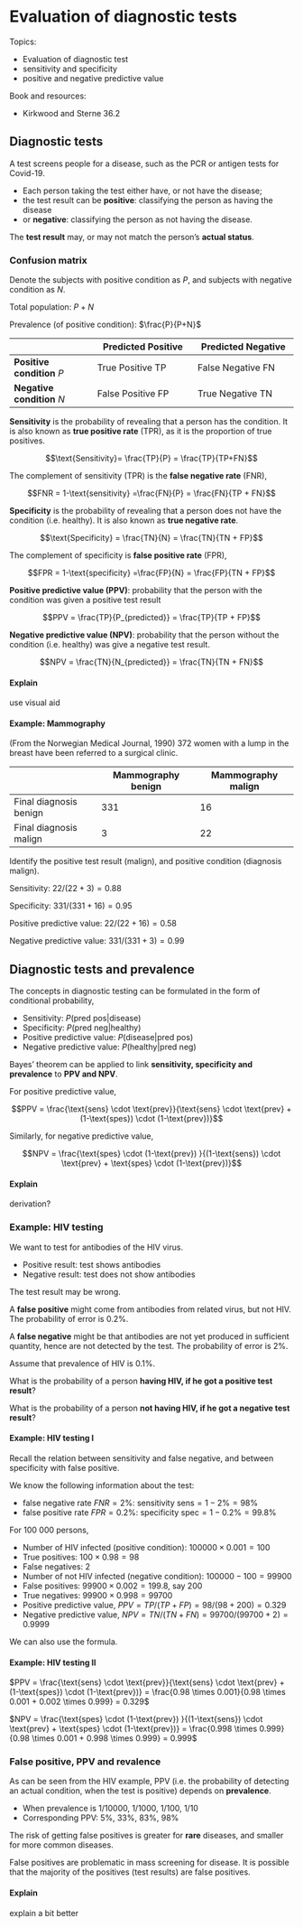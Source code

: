 # Evaluation of diagnostic tests

Topics: 

- Evaluation of diagnostic test 
- sensitivity and specificity 
- positive and negative predictive value

Book and resources:

- Kirkwood and Sterne 36.2



## Diagnostic tests

A test screens people for a disease, such as the PCR or antigen tests for Covid-19. 

- Each person taking the test either have, or not have the disease; 
- the test result can be **positive**: classifying the person as having the disease
- or **negative**: classifying the person as not having the disease.

The **test result** may, or may not match the person's **actual status**.

### Confusion matrix 

Denote the subjects with positive condition as $P$, and subjects with negative condition as $N$. 

Total population: $P+N$ 

Prevalence (of positive condition): $\frac{P}{P+N}$

|                 | Predicted Positive | Predicted Negative |
|-----------------|--------------------|--------------------|
| **Positive condition** $P$ | True Positive  TP    | False Negative FN    |
| **Negative condition** $N$ | False Positive   FP  | True Negative  TN    |

**Sensitivity** is the probability of revealing that a person has the condition. It is also known as **true positive rate** (TPR), as it is the proportion of true positives. 

$$\text{Sensitivity}= \frac{TP}{P} = \frac{TP}{TP+FN}$$

The complement of sensitivity (TPR) is the **false negative rate** (FNR), 

$$FNR = 1-\text{sensitivity} =\frac{FN}{P} = \frac{FN}{TP + FN}$$

**Specificity** is the probability of revealing that a person does not have the condition (i.e. healthy). It is also known as **true negative rate**.

$$\text{Specificity} = \frac{TN}{N} = \frac{TN}{TN + FP}$$

The complement of specificity is **false positive rate** (FPR), 

$$FPR = 1-\text{specificity} =\frac{FP}{N} = \frac{FP}{TN + FP}$$



**Positive predictive value (PPV)**: probability that the person with the condition was given a positive test result

$$PPV = \frac{TP}{P_{predicted}} = \frac{TP}{TP + FP}$$ 

**Negative predictive value (NPV)**: probability that the person without the condition (i.e. healthy) was give a negative test result.
 
$$NPV = \frac{TN}{N_{predicted}} = \frac{TN}{TN + FN}$$ 

 
 
::: {.callout-important}
#### Explain

use visual aid
:::



::: {.callout-note collapse='true'}
#### Example: Mammography

(From the Norwegian Medical Journal, 1990) 372 women with a lump in the breast have been referred to a surgical clinic. 

|                        | Mammography benign | Mammography malign |
|------------------------|--------------------|--------------------|
| Final diagnosis benign | 331                | 16                 |
| Final diagnosis malign | 3                  | 22                 |

Identify the positive test result (malign), and positive condition (diagnosis malign).

Sensitivity: $22/(22+3) = 0.88$

Specificity: $331/(331+16) = 0.95$

Positive predictive value: $22/(22+16) = 0.58$

Negative predictive value: $331/(331+3) = 0.99$

:::



## Diagnostic tests and prevalence

The concepts in diagnostic testing can be formulated in the form of conditional probability, 

- Sensitivity: $P(\text{pred pos}|\text{disease})$
- Specificity: $P(\text{pred neg}|\text{healthy})$
- Positive predictive value: $P(\text{disease}|\text{pred pos})$
- Negative predictive value: $P(\text{healthy}|\text{pred neg})$

Bayes' theorem can be applied to link **sensitivity, specificity and prevalence** to **PPV and NPV**.

For positive predictive value, 

$$PPV = \frac{\text{sens} \cdot \text{prev}}{\text{sens} \cdot \text{prev} + (1-\text{spes}) \cdot (1-\text{prev})}$$

Similarly, for negative predictive value, 

$$NPV = \frac{\text{spes} \cdot (1-\text{prev}) }{(1-\text{sens}) \cdot \text{prev} + \text{spes} \cdot (1-\text{prev})}$$

::: {.callout-important}
#### Explain

derivation?
:::


### Example: HIV testing

We want to test for antibodies of the HIV virus. 

- Positive result: test shows antibodies
- Negative result: test does not show antibodies

The test result may be wrong. 

A **false positive** might come from antibodies from related virus, but not HIV. The probability of error is 0.2%.

A **false negative** might be that antibodies are not yet produced in sufficient quantity, hence are not detected by the test. The probability of error is 2%. 

Assume that prevalence of HIV is 0.1%.

What is the probability of a person **having HIV, if he got a positive test result**?

What is the probability of a person **not having HIV, if he got a negative test result**?

::: {.callout-note}
#### Example: HIV testing I 

Recall the relation between sensitivity and false negative, and between specificity with false positive.

We know the following information about the test: 

- false negative rate $FNR = 2\%$: sensitivity $\text{sens} = 1-2\% = 98\%$
- false positive rate $FPR = 0.2\%$: specificity $\text{spec} = 1-0.2\% = 99.8\%$

For 100 000 persons, 

- Number of HIV infected (positive condition): $100000 \times 0.001 = 100$
- True positives: $100 \times 0.98 = 98$
- False negatives: 2
- Number of not HIV infected (negative condition): $100000-100 = 99900$
- False positives: $99900 \times 0.002 = 199.8$, say $200$
- True negatives: $99900 \times 0.998 = 99700$
- Positive predictive value, $PPV = TP/(TP+FP) = 98/(98+200)= 0.329$
- Negative predictive value, $NPV = TN/(TN+FN) = 99700/(99700+2) = 0.9999$

:::

We can also use the formula. 

::: {.callout-note}
#### Example: HIV testing II

$PPV = \frac{\text{sens} \cdot \text{prev}}{\text{sens} \cdot \text{prev} + (1-\text{spes}) \cdot (1-\text{prev})} = \frac{0.98 \times 0.001}{0.98 \times 0.001 + 0.002 \times 0.999} = 0.329$

$NPV = \frac{\text{spes} \cdot (1-\text{prev}) }{(1-\text{sens}) \cdot \text{prev} + \text{spes} \cdot (1-\text{prev})} = \frac{0.998 \times 0.999}{0.98 \times 0.001 + 0.998 \times 0.999} = 0.999$

:::



### False positive, PPV and revalence

As can be seen from the HIV example, PPV (i.e. the probability of detecting an actual condition, when the test is positive) depends on **prevalence**.

- When prevalence is 1/10000, 1/1000, 1/100, 1/10
- Corresponding PPV: 5%, 33%, 83%, 98%

The risk of getting false positives is greater for **rare** diseases, and smaller for more common diseases.

False positives are problematic in mass screening for disease. It is possible that the majority of the positives (test results) are false positives. 



::: {.callout-important}
#### Explain

explain a bit better
:::









